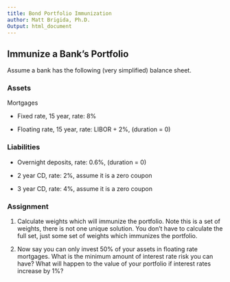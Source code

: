 ```yaml
---
title: Bond Portfolio Immunization
author: Matt Brigida, Ph.D.
Output: html_document
---
```


## Immunize a Bank's Portfolio

Assume a bank has the following (very simplified) balance sheet.  

### Assets

Mortgages

-  Fixed rate, 15 year, rate: 8\% 

-  Floating rate, 15 year, rate: LIBOR + 2%,  (duration = 0)

### Liabilities

-  Overnight deposits, rate: 0.6%, (duration = 0)

-  2 year CD, rate: 2\%, assume it is a zero coupon

-  3 year CD, rate: 4\%, assume it is a zero coupon

### Assignment

1.  Calculate weights which will immunize the portfolio.  Note this is a set of weights, there is not one unique solution.  You don't have to calculate the full set, just some set of weights which immunizes the portfolio.

2.  Now say you can only invest 50% of your assets in floating rate mortgages.  What is the minimum amount of interest rate risk you can have?  What will happen to the value of your portfolio if interest rates increase by 1\%?

